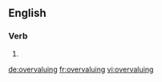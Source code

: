 ==English==

===Verb===
{{head|en}}

# {{present participle of|overvalue|lang=en}}

[[de:overvaluing]]
[[fr:overvaluing]]
[[vi:overvaluing]]